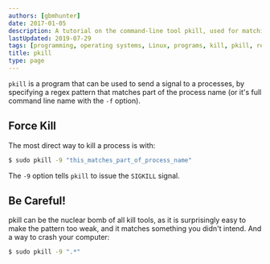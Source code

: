 ```yaml
---
authors: [gbmhunter]
date: 2017-01-05
description: A tutorial on the command-line tool pkill, used for matching processes against strings and killing them.
lastUpdated: 2019-07-29
tags: [programming, operating systems, Linux, programs, kill, pkill, regex, process, SIGKILL]
title: pkill
type: page
---
```


`pkill` is a program that can be used to send a signal to a processes, by specifying a regex pattern that matches part of the process name (or it's full command line name with the `-f` option).

## Force Kill

The most direct way to kill a process is with:

```sh   
$ sudo pkill -9 "this_matches_part_of_process_name"
```

The `-9` option tells `pkill` to issue the `SIGKILL` signal.

## Be Careful!

pkill can be the nuclear bomb of all kill tools, as it is surprisingly easy to make the pattern too weak, and it matches something you didn't intend. And a way to crash your computer:

```sh   
$ sudo pkill -9 ".*" 
```
